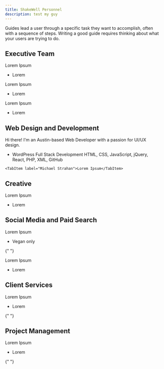 ```yaml
---
title: ShakeWell Personnel
description: test my guy
---
```



Guides lead a user through a specific task they want to accomplish, often with a sequence of steps.
Writing a good guide requires thinking about what your users are trying to do.

## Executive Team

<Tabs>
  <TabItem label="John Patterson">
    Lorem Ipsum
    <ul>
      <li>Lorem</li>
    </ul>
  </TabItem>
  <TabItem label="Kristin Perttula">
    Lorem Ipsum
    <ul>
      <li>Lorem</li>
    </ul>
  </TabItem>
  <TabItem label="Toni Cordes">
    Lorem Ipsum
    <ul>
      <li>Lorem</li>
    </ul>
  </TabItem>
</Tabs>

## Web Design and Development

<Tabs>
	<TabItem label="Riley Sklar">Hi there! I'm an Austin-based Web Developer with a passion for UI/UX design.<ul><li>
  WordPress Full Stack Development HTML, CSS, JavaScript, jQuery, React, PHP,
  XML, GitHub</li></ul></TabItem>

    <TabItem label="Michael Strahan">Lorem Ipsum</TabItem>

</Tabs>

## Creative

<Tabs>
	<TabItem label="Jordan Carlson">Lorem Ipsum<ul><li>
  Lorem</li></ul></TabItem>

</Tabs>

## Social Media and Paid Search

<Tabs>
	<TabItem label="Amber Turrill">Lorem Ipsum<ul><li>
  Vegan only</li></ul></TabItem>

{" "}

<TabItem label="Thayer Murphy">
  Lorem Ipsum
  <ul>
    <li>Lorem</li>
  </ul>
</TabItem>

</Tabs>

## Client Services

<Tabs>
	<TabItem label="Emma Casey">Lorem Ipsum<ul><li>
  Lorem</li></ul></TabItem>

{" "}

</Tabs>

## Project Management

<Tabs>
	<TabItem label="TBD">Lorem Ipsum<ul><li>
  Lorem</li></ul></TabItem>

{" "}

</Tabs>
